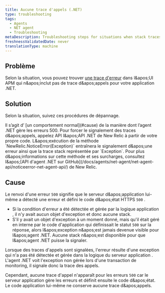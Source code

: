 ```yaml
---
title: Aucune trace d'appels (.NET)
type: troubleshooting
tags:
  - Agents
  - NET agent
  - Troubleshooting
metaDescription: Troubleshooting steps for situations when stack traces are missing for error traces with your New Relic .NET app.
freshnessValidatedDate: never
translationType: machine
---
```


## Problème

Selon la situation, vous pouvez trouver [une trace d'erreur](/docs/apm/applications-menu/error-analytics/error-analytics-manage-error-traces) dans l&amp;apos;UI APM qui n&amp;apos;inclut pas de trace d&amp;apos;appels pour votre application .NET.

## Solution

Selon la situation, suivez ces procédures de dépannage.

<CollapserGroup>
  <Collapser id="500-errors" title="Aucune trace d'appels pour 500 erreurs">
    Il s’agit d’ [un comportement normal](#cause) de la manière dont l’agent .NET gère les erreurs 500. Pour forcer le signalement des traces d&amp;apos;appels, appelez API l&amp;apos;API .NET de New Relic à partir de votre propre code. L&amp;apos;exécution de la méthode `NewRelic.NoticeError(Exception)` entraînera le signalement d&amp;apos;une erreur ainsi que la trace stack représentée par `Exception`. Pour plus d&amp;apos;informations sur cette méthode et ses surcharges, consultez l&amp;apos;[API d'agent .NET sur GitHub](/docs/agents/net-agent/net-agent-api/noticeerror-net-agent-api/) de New Relic.
  </Collapser>
</CollapserGroup>

## Cause

Le renvoi d'une erreur `500` signifie que le serveur d&amp;apos;application lui-même a détecté une erreur et défini le code d&amp;apos;état HTTPS `500` .

* Si la condition d'erreur a été détectée et gérée par la logique application , il n'y avait aucun objet d'exception et donc aucune stack.
* S'il y avait un objet d'exception à un moment donné, mais qu'il était géré en interne par le code d'application qui définissait le statut `500` sur la réponse, alors l&amp;apos;exception n&amp;apos;est jamais devenue visible pour l&amp;apos;agent .NET. Aucune stack n&amp;apos;est disponible pour que l&amp;apos;agent .NET puisse la signaler.

Lorsque des traces d'appels sont signalées, l'erreur résulte d'une exception qui n'a pas été détectée et gérée dans la logique du serveur application . L'agent .NET voit l'exception non gérée lors d'une transaction de monitoring, il signale donc la trace des appels.

Cependant, aucune trace d'appel n'apparaît pour les erreurs `500` car le serveur application gère les erreurs et définit ensuite le code d&amp;apos;état. Le code application lui-même ne conserve aucune trace d&amp;apos;appels.